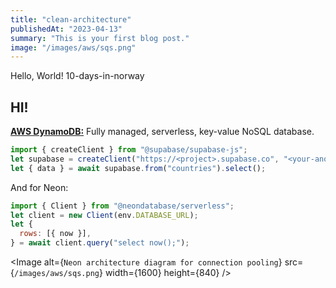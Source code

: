 ```yaml
---
title: "clean-architecture"
publishedAt: "2023-04-13"
summary: "This is your first blog post."
image: "/images/aws/sqs.png"
---
```


Hello, World! 10-days-in-norway

## HI!

**[AWS DynamoDB:](https://aws.amazon.com/dynamodb/)** Fully managed, serverless, key-value NoSQL database.

```jsx
import { createClient } from "@supabase/supabase-js";
let supabase = createClient("https://<project>.supabase.co", "<your-anon-key>");
let { data } = await supabase.from("countries").select();
```

And for Neon:

```jsx
import { Client } from "@neondatabase/serverless";
let client = new Client(env.DATABASE_URL);
let {
  rows: [{ now }],
} = await client.query("select now();");
```

<Image
  alt={`Neon architecture diagram for connection pooling`}
  src={`/images/aws/sqs.png`}
  width={1600}
  height={840}
/>
